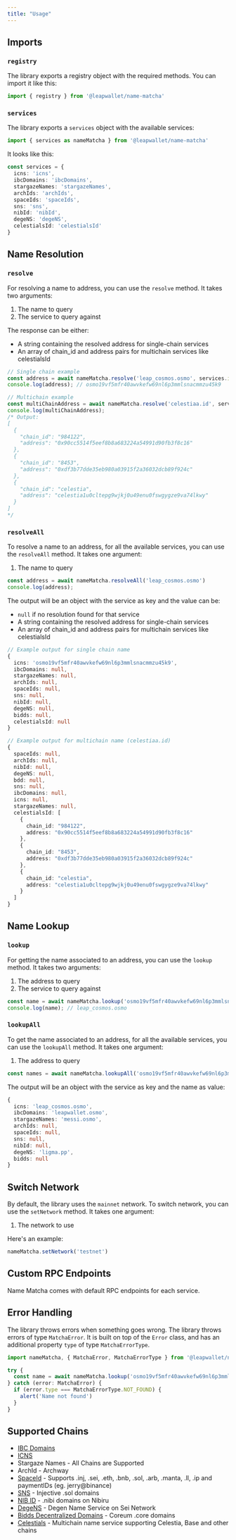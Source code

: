 ```yaml
---
title: "Usage"
---
```


## Imports

### `registry`

The library exports a registry object with the required methods. You can import it like this:

```ts
import { registry } from '@leapwallet/name-matcha'
```

### `services`

The library exports a `services` object with the available services:

```ts
import { services as nameMatcha } from '@leapwallet/name-matcha'
```

It looks like this:

```ts
const services = {
  icns: 'icns',
  ibcDomains: 'ibcDomains',
  stargazeNames: 'stargazeNames',
  archIds: 'archIds',
  spaceIds: 'spaceIds',
  sns: 'sns',
  nibId: 'nibId',
  degeNS: 'degeNS',
  celestialsId: 'celestialsId'
}
```

## Name Resolution

### `resolve`

For resolving a name to address, you can use the `resolve` method. It takes two arguments:

1. The name to query 
2. The service to query against

The response can be either:
- A string containing the resolved address for single-chain services
- An array of chain_id and address pairs for multichain services like celestialsId

```ts
// Single chain example
const address = await nameMatcha.resolve('leap_cosmos.osmo', services.icns)
console.log(address); // osmo19vf5mfr40awvkefw69nl6p3mmlsnacmmzu45k9

// Multichain example
const multiChainAddress = await nameMatcha.resolve('celestiaa.id', services.celestialsId)
console.log(multiChainAddress);
/* Output:
[
  {
    "chain_id": "984122",
    "address": "0x90cc5514f5eef8b8a683224a54991d90fb3f8c16"
  },
  {
    "chain_id": "8453",
    "address": "0xdf3b77dde35eb980a03915f2a36032dcb89f924c"
  },
  {
    "chain_id": "celestia",
    "address": "celestia1u0cltepg9wjkj0u49enu0fswgygze9va74lkwy"
  }
]
*/
```

### `resolveAll`

To resolve a name to an address, for all the available services, you can use the `resolveAll` method. It takes one argument:

1. The name to query

```ts
const address = await nameMatcha.resolveAll('leap_cosmos.osmo')
console.log(address);
```

The output will be an object with the service as key and the value can be:
- `null` if no resolution found for that service
- A string containing the resolved address for single-chain services
- An array of chain_id and address pairs for multichain services like celestialsId

```ts
// Example output for single chain name
{
  icns: 'osmo19vf5mfr40awvkefw69nl6p3mmlsnacmmzu45k9',
  ibcDomains: null,
  stargazeNames: null,
  archIds: null,
  spaceIds: null,
  sns: null,
  nibId: null,
  degeNS: null,
  bidds: null,
  celestialsId: null
}

// Example output for multichain name (celestiaa.id)
{
  spaceIds: null,
  archIds: null,
  nibId: null,
  degeNS: null,
  bdd: null,
  sns: null,
  ibcDomains: null,
  icns: null,
  stargazeNames: null,
  celestialsId: [
    {
      chain_id: "984122",
      address: "0x90cc5514f5eef8b8a683224a54991d90fb3f8c16"
    },
    {
      chain_id: "8453",
      address: "0xdf3b77dde35eb980a03915f2a36032dcb89f924c"
    },
    {
      chain_id: "celestia",
      address: "celestia1u0cltepg9wjkj0u49enu0fswgygze9va74lkwy"
    }
  ]
}
```

## Name Lookup

### `lookup`

For getting the name associated to an address, you can use the `lookup` method. It takes two arguments:

1. The address to query
2. The service to query against

```ts
const name = await nameMatcha.lookup('osmo19vf5mfr40awvkefw69nl6p3mmlsnacmmzu45k9', services.icns)
console.log(name); // leap_cosmos.osmo
```

### `lookupAll`

To get the name associated to an address, for all the available services, you can use the `lookupAll` method. It takes one argument:

1. The address to query

```ts
const names = await nameMatcha.lookupAll('osmo19vf5mfr40awvkefw69nl6p3mmlsnacmmzu45k9')
```

The output will be an object with the service as key and the name as value:

```ts
{
  icns: 'leap_cosmos.osmo',
  ibcDomains: 'leapwallet.osmo',
  stargazeNames: 'messi.osmo',
  archIds: null,
  spaceIds: null,
  sns: null,
  nibId: null,
  degeNS: 'ligma.pp',
  bidds: null
}
```

## Switch Network

By default, the library uses the `mainnet` network. To switch network, you can use the `setNetwork` method. It takes one argument:

1. The network to use

Here's an example:

```ts
nameMatcha.setNetwork('testnet')
```

## Custom RPC Endpoints

Name Matcha comes with default RPC endpoints for each service.

## Error Handling

The library throws errors when something goes wrong. The library throws errors of type `MatchaError`. It is built on top of the `Error` class, and has an additional property `type` of type `MatchaErrorType`.

```ts
import nameMatcha, { MatchaError, MatchaErrorType } from '@leapwallet/name-matcha'

try {
  const name = await nameMatcha.lookup('osmo19vf5mfr40awvkefw69nl6p3mmlsnacmmzu45k9', services.icns)
} catch (error: MatchaError) {
  if (error.type === MatchaErrorType.NOT_FOUND) {
    alert('Name not found')
  }
}
```

## Supported Chains

- [IBC Domains](https://docs.ibc.domains/faq.html)
- [ICNS](https://medium.com/@icns/announcing-icns-the-interchain-name-service-e61e0c3e2abb#:~:text=Chain%20Support)
- Stargaze Names - All Chains are Supported
- ArchId - Archway
- [SpaceId](https://docs.space.id) - Supports .inj, .sei, .eth, .bnb, .sol, .arb, .manta, .ll, .ip and paymentIDs (eg. jerry@binance) 
- [SNS](https://www.sns.id) - Injective .sol domains 
- [NIB ID](https://nibid.app) - .nibi domains on Nibiru
- [DegeNS](https://www.degens.domains) - Degen Name Service on Sei Network
- [Bidds Decentralized Domains](https://bidds.com) - Coreum .core domains
- [Celestials](https://celestials.xyz) - Multichain name service supporting Celestia, Base and other chains